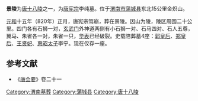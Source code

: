 {{文物保护单位
| 级别 = 全国
| 名称 = 唐代帝陵<br />（景陵）
| 图片 = 
| 编号 = 5-184
| 分类 = 古墓葬
| 时代 = [[唐|唐]]
| 所在 = {{CHN}}[[陕西省|陕西省]][[渭南市|渭南市]][[蒲城县|蒲城县]]
| 登录 = 2001年
| Cat = 陕西全国重点文物保护单位
}}
'''景陵'''为[[唐十八陵|唐十八陵]]之一，为[[唐宪宗|唐宪宗]]李纯墓。位于[[渭南市|渭南市]][[蒲城县|蒲城县]]东北15公里金炽山。

[[元和_(唐朝)|元和]]十五年（820年）正月，唐宪宗驾崩，葬在景陵。因山为陵，陵区周围二十公里。四门各有石狮一对，[[玄武门|玄武门]]外神道两侧有小石狮一对、石马四对、石人五尊，翼马、朱雀各一对，朱雀一只，[[华表|华表]]已经破裂。史载陪葬墓4座：[[懿安皇后|郭皇后]]、[[孝明鄭皇后|郑皇后]]、[[王贤妃_(唐宪宗)|王贤妃]]、[[李宁_(唐朝)|惠昭太子]]李宁。现在仅存一座。

==参考文献==
*《[[唐会要|唐会要]]》卷二十一
{{唐朝帝陵}}
[[Category:渭南墓葬|Category:渭南墓葬]]
[[Category:蒲城县|Category:蒲城县]]
[[Category:唐十八陵|Category:唐十八陵]]